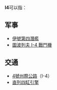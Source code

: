 {{DisambigNav|I|4}}
'''I4'''可以指：

==军事==
* [[伊號第四潛艦|伊號第四潛艦]]
* [[圖波列夫_I-4_戰鬥機|圖波列夫 I-4 戰鬥機]]

==交通==
* [[4號州際公路|4號州際公路]]（I-4）
* [[直列四缸引擎|直列四缸引擎]]

{{disambig}}